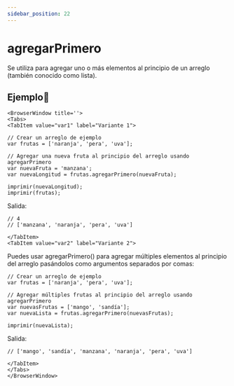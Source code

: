 ```yaml
---
sidebar_position: 22
---
```



# agregarPrimero
Se utiliza para agregar uno o más elementos al principio de un arreglo (también conocido como lista).

## Ejemplo📝

```mdx-code-block
<BrowserWindow title=''>
<Tabs>
<TabItem value="var1" label="Variante 1">
```

```dummy
// Crear un arreglo de ejemplo
var frutas = ['naranja', 'pera', 'uva'];

// Agregar una nueva fruta al principio del arreglo usando agregarPrimero
var nuevaFruta = 'manzana';
var nuevaLongitud = frutas.agregarPrimero(nuevaFruta);

imprimir(nuevaLongitud);
imprimir(frutas);
```
Salida:

```dummy
// 4
// ['manzana', 'naranja', 'pera', 'uva']
```

```mdx-code-block
</TabItem>
<TabItem value="var2" label="Variante 2">
```
Puedes usar agregarPrimero() para agregar múltiples elementos al principio del arreglo pasándolos como argumentos separados por comas:
```dummy
// Crear un arreglo de ejemplo
var frutas = ['naranja', 'pera', 'uva'];

// Agregar múltiples frutas al principio del arreglo usando agregarPrimero
var nuevasFrutas = ['mango', 'sandía'];
var nuevaLista = frutas.agregarPrimero(nuevasFrutas);

imprimir(nuevaLista);
```
Salida:
```dummy
// ['mango', 'sandía', 'manzana', 'naranja', 'pera', 'uva']
```

```mdx-code-block
</TabItem>
</Tabs>
</BrowserWindow>
```